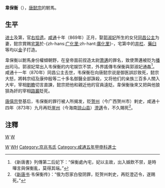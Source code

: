 '''韋保衡'''（{{bd|？||873年||catIdx=W}}），[[唐懿宗|唐懿宗]]的駙馬。
==生平==
[[进士|进士]]及第，官[[右拾遗|右拾遗]]。[[咸通|咸通]]十年（869年）正月，娶[[郭淑妃|郭淑妃]]所生的女兒[[同昌公主|同昌公主]]为妻，懿宗賞赐[[宅第|宅第]]於-{zh-hans:[[广化里|广化里]];zh-hant:[[廣化里|廣化里]]}-，宅第中的[[井栏|井栏]]、[[藥臼|藥臼]]等均以[[金|金]]子打造。

韋保衡以駙馬身份權傾朝野，在皇帝面前捏造太尉[[萧遘|萧遘]]的罪名，致使萧遘被贬为[[播州|播州]]司马。郭淑妃常出入韦保衡的内宅娱饮不禁，外界謠傳韦保衡與郭淑妃通姦<ref>《新唐書》列傳第二后妃下：“保衡處內宅，妃以主故，出入娛飲不禁，是時嘩言與保衡亂，莫得其端。”</ref>。咸通十一年（870年）同昌公主去世，韦保衡在向唐懿宗说是御医誤診致死，懿宗大怒，將韩宗绍及康仲殷等二十多名御醫全部誅殺，又将他们的亲族三百多人關入大牢，宰相[[劉瞻|劉瞻]]切言直諫，懿宗把他和親近他的官員遠貶。韋保衡後來又把與他狼狽為奸的宰相[[路巖|路巖]]貶死。

[[唐僖宗|唐僖宗]]登基后，韦保衡的罪行被人所揭发，贬[[贺州|贺州]]（今广西贺州市）剌史，咸通十四年（873年）九月再贬[[崖州|崖州]]（今海南[[琼山县|琼山县]]）[[澄邁|澄邁]]令，不久賜死<ref>《[[新唐书|新唐书]]·韦保衡传》：“俄为怨家白發阴罪，贬贺州刺史，再贬澄迈令，遂赐死。”</ref>。

==注釋==
{{reflist|2}}
{{start box}}
{{s-before|[[于琮|于琮]]}}
{{s-title|[[唐朝|唐朝]][[尚书右仆射|尚书右仆射]]|872年}}
{{s-after|[[萧邺|萧邺]]}}
{{s-before|[[夏侯孜|夏侯孜]]}}
{{s-title|[[唐朝|唐朝]][[司空|司空]]|872年—873年}}
{{s-after|[[萧仿|萧仿]]}}
{{s-before|[[王铎_(唐朝)|王铎]]}}
{{s-title|[[唐朝|唐朝]][[司徒|司徒]]|873年}}
{{s-after|[[王铎_(唐朝)|王铎]]}}
{{end box}}

[[category:唐朝宰相|W]]
[[category:唐朝駙馬|W]]
[[Category:唐朝三公|W]]
[[Category:唐朝被賜死人物|WH]]
[[Category:京兆韦氏|Category:京兆韦氏]]
[[Category:咸通五年甲申科進士|Category:咸通五年甲申科進士]]